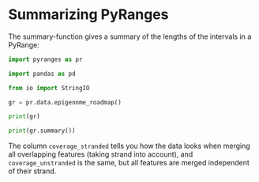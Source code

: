 # Summarizing PyRanges

The summary-function gives a summary of the lengths of the intervals in a PyRange:

```python
import pyranges as pr

import pandas as pd

from io import StringIO

gr = pr.data.epigenome_roadmap()

print(gr)

print(gr.summary())
```

The column `coverage_stranded` tells you how the data looks when merging all
overlapping features (taking strand into account), and `coverage_unstranded` is
the same, but all features are merged independent of their strand.
